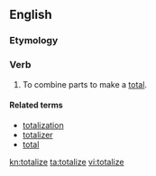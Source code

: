 ==English==

===Etymology===
{{suffix|total|ize|lang=en}}

===Verb===
{{en-verb|totaliz}}

# To combine parts to make a [[total]].

====Related terms====
* [[totalization]]
* [[totalizer]]
* [[total]]

[[kn:totalize]]
[[ta:totalize]]
[[vi:totalize]]